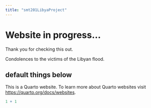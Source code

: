 ```yaml
---
title: "smt201LibyaProject"
---
```


# Website in progress...

Thank you for checking this out.

Condolences to the victims of the Libyan flood.

## default things below

This is a Quarto website. To learn more about Quarto websites visit <https://quarto.org/docs/websites>.

```r
1 + 1
```
